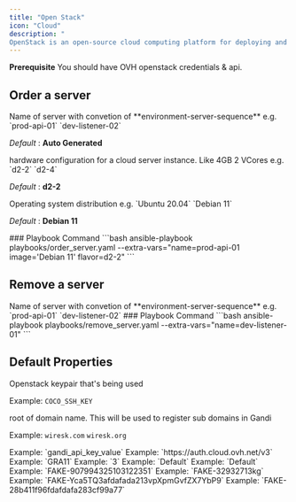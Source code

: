 ```yaml
---
title: "Open Stack"
icon: "Cloud"
description: "
OpenStack is an open-source cloud computing platform for deploying and managing infrastructure-as-a-service (IaaS) environments. The following sections will explain the steps the execute openstack playbooks."
---
```


<Info>**Prerequisite** You should have OVH openstack credentials & api.</Info>
## Order a server

<ResponseField name="name" type="string">
  Name of server with convetion of **environment-server-sequence** e.g. `prod-api-01` `dev-listener-02`

_Default_ : **Auto Generated**

</ResponseField>

<ResponseField name="flavor" type="string">
  hardware configuration for a cloud server instance. Like 4GB 2 VCores e.g. `d2-2` `d2-4`

_Default_ : **d2-2**

</ResponseField>

<ResponseField name="image" type="string">
  Operating system distribution e.g. `Ubuntu 20.04` `Debian 11`

_Default_ : **Debian 11**

</ResponseField>
  ### Playbook Command
  ```bash
  ansible-playbook playbooks/order_server.yaml --extra-vars="name=prod-api-01 image='Debian 11' flavor=d2-2"
  ```


## Remove a server


<ResponseField name="name" type="string" required>
  Name of server with convetion of **environment-server-sequence** e.g. `prod-api-01` `dev-listener-02`

</ResponseField>
    ### Playbook Command
    ```bash
    ansible-playbook playbooks/remove_server.yaml --extra-vars="name=dev-listener-01"
    ```

## Default Properties

<ResponseField name="key_name" type="string" required>
  Openstack keypair that's being used

Example: `COCO_SSH_KEY`

</ResponseField>

<ResponseField name="domain" type="string" required>
  root of domain name. This will be used to register sub domains in Gandi

Example: `wiresk.com` `wiresk.org`

</ResponseField>

<ResponseField name="gandi_api_key" type="string" required>
  Example: `gandi_api_key_value`
</ResponseField>

<ResponseField name="OS_AUTH_URL" type="string" required>
  Example: `https://auth.cloud.ovh.net/v3`
</ResponseField>

<ResponseField name="OS_REGION_NAME" type="string" required>
  Example: `GRA11`
</ResponseField>

<ResponseField name="OS_IDENTITY_API_VERSION" type="number" required>
  Example: `3`
</ResponseField>

<ResponseField name="OS_USER_DOMAIN_NAME" type="string" required>
  Example: `Default`
</ResponseField>

<ResponseField name="OS_PROJECT_DOMAIN_NAME" type="string" required>
  Example: `Default`
</ResponseField>

<ResponseField name="OS_TENANT_NAME" type="string" required>
  Example: `FAKE-907994325103122351`
</ResponseField>

<ResponseField name="OS_USERNAME" type="string" required>
  Example: `FAKE-32932713kg`
</ResponseField>

<ResponseField name="OS_PASSWORD" type="string" required>
  Example: `FAKE-Yca5TQ3afdafada213vpXpmGvfZX7YbP9`
</ResponseField>

<ResponseField name="OS_TENANT_ID" type="string" required>
  Example: `FAKE-28b411f96fdafdafa283cf99a77`
</ResponseField>

